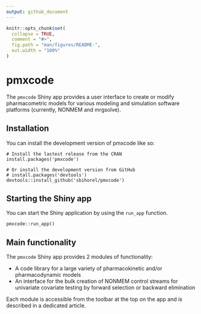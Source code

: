 ```yaml
---
output: github_document
---
```


<!-- README.md is generated from README.Rmd. Please edit that file -->

```r
knitr::opts_chunk$set(
  collapse = TRUE,
  comment = "#>",
  fig.path = "man/figures/README-",
  out.width = "100%"
)
```

# pmxcode 

The `pmxcode` Shiny app provides a user interface to create or modify pharmacometric models for various modeling and simulation software platforms (currently, NONMEM and mrgsolve). 

## Installation

You can install the development version of pmxcode like so:

```
# Install the lastest release from the CRAN
install.packages('pmxcode')

# Or install the development version from GitHub
# install.packages('devtools')
devtools::install_github('sbihorel/pmxcode')
```

## Starting the Shiny app

You can start the Shiny application by using the `run_app` function.

```
pmxcode::run_app()
```

## Main functionality

The `pmxcode` Shiny app provides 2 modules of functionality:

* A code library for a large variety of pharmacokinetic and/or pharmacodynamic models
* An interface for the bulk creation of NONMEM control streams for univariate covariate testing by forward selection or backward elimination

Each module is accessible from the toolbar at the top on the app and is described in a dedicated article.

